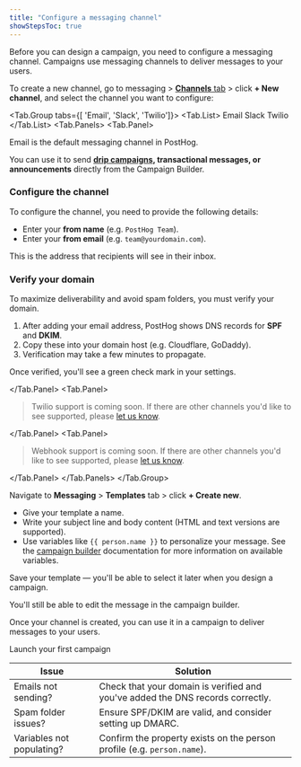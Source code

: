 ```yaml
---
title: "Configure a messaging channel"
showStepsToc: true
---
```



<Steps>

<Step title="Create a new messaging channel" badge="required">

Before you can design a campaign, you need to configure a messaging channel. Campaigns use messaging channels to deliver messages to your users.

To create a new channel, go to messaging > [**Channels** tab](https://app.posthog.com/messaging/channels) > click **+ New channel**, and select the channel you want to configure:

<Tab.Group tabs={[
'Email', 
'Slack', 
'Twilio']}>
<Tab.List>
<Tab>Email</Tab>
<Tab>Slack</Tab>
<Tab>Twilio</Tab>
</Tab.List>
<Tab.Panels>
<Tab.Panel>

Email is the default messaging channel in PostHog.  

You can use it to send **[drip campaigns](/docs/messaging/email-drip-campaign), transactional messages, or announcements** directly from the Campaign Builder.

### Configure the channel

To configure the channel, you need to provide the following details:

- Enter your **from name** (e.g. `PostHog Team`).
- Enter your **from email** (e.g. `team@yourdomain.com`).

This is the address that recipients will see in their inbox.

### Verify your domain

To maximize deliverability and avoid spam folders, you must verify your domain.

1. After adding your email address, PostHog shows DNS records for **SPF** and **DKIM**.
2. Copy these into your domain host (e.g. Cloudflare, GoDaddy).
3. Verification may take a few minutes to propagate.

Once verified, you'll see a green check mark in your settings.

<ProductScreenshot
    imageLight="https://res.cloudinary.com/dmukukwp6/image/upload/w_1000,c_limit,q_auto,f_auto/verified_email_light_c2f3b925c5.png"
    imageDark="https://res.cloudinary.com/dmukukwp6/image/upload/w_1000,c_limit,q_auto,f_auto/verified_email_8fc6c512da.png"
    alt="How to verify your domain in PostHog" 
    classes="rounded"
/>

</Tab.Panel>
<Tab.Panel>

> Twilio support is coming soon. If there are other channels you'd like to see supported, please [let us know](https://app.posthog.com/messaging/campaigns#panel=support).

</Tab.Panel>
<Tab.Panel>

> Webhook support is coming soon. If there are other channels you'd like to see supported, please [let us know](https://app.posthog.com/messaging/campaigns#panel=support).

</Tab.Panel>
</Tab.Panels>
</Tab.Group>

</Step>

<Step title="Create a template" badge="recommended">

Navigate to **Messaging** > **Templates** tab > click **+ Create new**.

- Give your template a name.
- Write your subject line and body content (HTML and text versions are supported).
- Use variables like `{{ person.name }}` to personalize your message. See the [campaign builder](/docs/messaging/campaign-builder) documentation for more information on available variables.

Save your template — you'll be able to select it later when you design a campaign.

You'll still be able to edit the message in the campaign builder.

</Step>

<Step title="Use in a campaign" badge="required">

Once your channel is created, you can use it in a campaign to deliver messages to your users.

<CallToAction type="primary" to="/docs/messaging/launch-campaign">
  Launch your first campaign
</CallToAction>

</Step>

<Step checkpoint title="Troubleshooting" subtitle="Common issues you may encounter">

| Issue | Solution |
| --- | --- |
| Emails not sending? | Check that your domain is verified and you've added the DNS records correctly. |
| Spam folder issues? | Ensure SPF/DKIM are valid, and consider setting up DMARC. |
| Variables not populating? | Confirm the property exists on the person profile (e.g. `person.name`). |

</Step>

</Steps>
